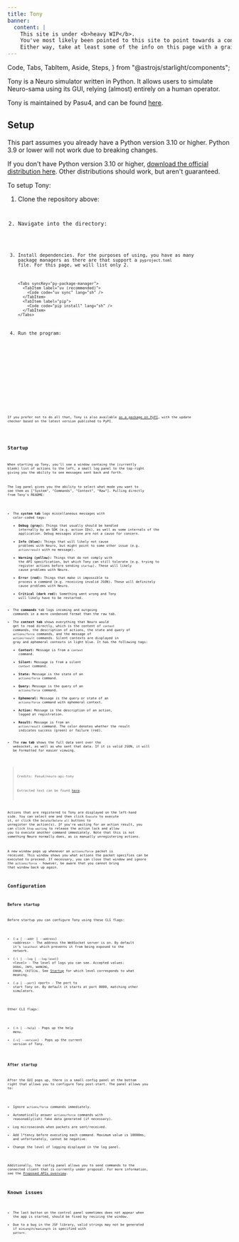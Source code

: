 ```yaml
---
title: Tony
banner:
  content: |
    This site is under <b>heavy WIP</b>.
    You've most likely been pointed to this site to point towards a concept, or something.
    Either way, take at least some of the info on this page with a grain of salt, and also don't expect much info since it's very incomplete on content.
---
```


  Code,
  Tabs,
  TabItem,
  Aside,
  Steps,
} from "@astrojs/starlight/components";

Tony is a Neuro simulator written in Python. It allows users to simulate Neuro-sama using its GUI, relying (almost) entirely on a human operator.

Tony is maintained by Pasu4, and can be found [here](https://github.com/Pasu4/neuro-api-tony).

## Setup

<Aside>

This part assumes you already have a Python version 3.10 or higher.
Python 3.9 or lower will not work due to breaking changes.

If you don't have Python version 3.10 or higher, [download the official distribution here](https://python.org/download). Other distributions should work, but aren't guaranteed.

</Aside>

To setup Tony:

<Steps>

1.  Clone the repository above:

    <Code
      code="git clone https://github.com/Pasu4/neuro-api-tony.git"
      lang="sh"
    />

2.  Navigate into the directory:

    <Code code="cd neuro-api-tony" lang="sh" />

3.  Install dependencies. For the purposes of using, you have as many package managers as there are that support a `pyproject.toml` file.
    For this page, we will list only 2.

        <Tabs syncKey="py-package-manager">
          <TabItem label="uv (recommended)">
            <Code code="uv sync" lang="sh" />
          </TabItem>
          <TabItem label="pip">
            <Code code="pip install" lang="sh" />
          </TabItem>
        </Tabs>

4.  Run the program:

    <Tabs syncKey="py-package-manager">
      <TabItem label="uv (recommended)">
        <Code code="uv run neuro-api-tony" lang="sh" />
      </TabItem>
      <TabItem label="pip">
        <Code code="neuro-api-tony" lang="sh" />
      </TabItem>
    </Tabs>

</Steps>

<Aside>

If you prefer not to do all that, Tony is also available [as a package on PyPI](https://pypi.org/), with the update checker based on the latest version published to PyPI.

</Aside>

## Startup

When starting up Tony, you'll see a window containg the (currently blank) list of actions to the left, a small log panel to the top-right giving you the ability to see messages sent back and forth.

The log panel gives you the ability to select what mode you want to see them as ["System", "Commands", "Context", "Raw"].
Pulling directly from Tony's README:

- The **system tab** logs miscellaneous messages with color-coded tags:
  - **Debug (gray):** Things that usually should be handled internally by an SDK (e.g. action IDs), as well as some internals of the application. Debug messages alone are not a cause for concern.
  - **Info (blue):** Things that will likely not cause problems with Neuro, but might point to some other issue (e.g. `action/result` with no message).
  - **Warning (yellow):** Things that do not comply with the API specification, but which Tony can still tolerate (e.g. trying to register actions before sending `startup`). These will likely cause problems with Neuro.
  - **Error (red):** Things that make it impossible to process a command (e.g. receiving invalid JSON). These will definitely cause problems with Neuro.
  - **Critical (dark red):** Something went wrong and Tony will likely have to be restarted.
- The **commands** tab logs incoming and outgoing commands in a more condensed format than the raw tab.
- The **context tab** shows everything that Neuro would get to read directly, which is the content of `context` commands, the description of actions, the state and query of `actions/force` commands, and the message of `action/result` commands. Silent contexts are displayed in gray and ephemeral contexts in light blue. It has the following tags:
  - **Context:** Message is from a `context` command.
  - **Silent:** Message is from a silent `context` command.
  - **State:** Message is the state of an `actions/force` command.
  - **Query:** Message is the query of an `actions/force` command.
  - **Ephemeral:** Message is the query or state of an `actions/force` command with ephemeral context.
  - **Action:** Message is the description of an action, logged at registration.
  - **Result:** Message is from an `action/result` command. The color denotes whether the result indicates success (green) or failure (red).
- The **raw tab** shows the full data sent over the websocket, as well as who sent that data. If it is valid JSON, it will be formatted for easier viewing.

> Credits: Pasu4/neuro-api-tony
>
> Extracted text can be found [here](https://github.com/Pasu4/neuro-api-tony/blob/main/README.md#Logs).

Actions that are registered to Tony are displayed on the left-hand side. You can select one and then click `Execute` to execute it, or click the `Delete`/`Delete all` buttons to unregister the action(s).
If you're waiting for an action result, you can click `Stop waiting` to release the action lock and allow you to execute another command immediately. Note that this is not something Neuro normally does, as is manually unregistering actions.

A new window pops up whenever an `actions/force` packet is received. This window shows you what actions the packet specifies can be executed to proceed. If necessary, you can close that window and ignore the `actions/force` - however, be aware that you cannot bring that window back up again.

## Configuration

### Before startup

Before startup you can configure Tony using these CLI flags:

- (`-a` | `--addr` | `--address`) \<address> - The address the WebSocket server is on. By default it's `localhost` which prevents it from being exposed to the network.
- (`-l` | `--log` | `--log-level`) \<level> - The level of logs you can see. Accepted values: `DEBUG`, `INFO`, `WARNING`, `ERROR`, `CRITICAL`. See [Startup](#Startup) for which level corresponds to what meaning.
- (`-p` | `--port`) \<port> - The port to start Tony on. By default it starts at port 8000, matching other simulators.

Other CLI flags:

- (`-h` | `--help`) - Pops up the help menu.
- (`-v`| `--version`) - Pops up the current version of Tony.

### After startup

After the GUI pops up, there is a small config panel at the bottom right that allows you to configure Tony post-start.
The panel allows you to:

- Ignore `actions/force` commands immediately.
- Automatically answer `actions/force` commands with reasonably(ish) fake data generated (if necessary).
- Log microseconds when packets are sent/received.
- Add l\*tency before executing each command. Maximum value is 10000ms, and unfortunately, cannot be negative.
- Change the level of logging displayed in the log panel.

Additionally, the config panel allows you to send commands to the connected client that is currently under proposal. For more information, see the [Proposed APIs overview](/base/proposals).

## Known issues

- The last button on the control panel sometimes does not appear when the app is started, should be fixed by resizing the window.
- Due to a bug in the JSF library, valid strings may not be generated if `minLength`/`maxLength` is specified with `pattern`.
